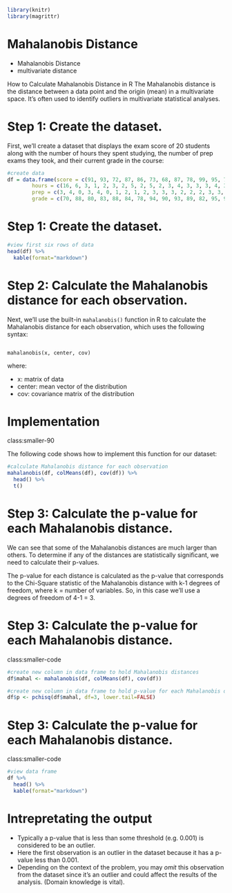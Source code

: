 ```r
library(knitr)
library(magrittr)
```

Mahalanobis Distance
===============================



* Mahalanobis Distance 
* multivariate distance

How to Calculate Mahalanobis Distance in R
The Mahalanobis distance is the distance between a data point and the origin (mean) in a multivariate space. 
It's often used to identify outliers in multivariate statistical analyses.


Step 1: Create the dataset.
===================================
First, we'll create a dataset that displays the exam score of 20 students along with the number of hours they spent studying, the number of prep exams they took, and their current grade in the course:


```r
#create data
df = data.frame(score = c(91, 93, 72, 87, 86, 73, 68, 87, 78, 99, 95, 76, 84, 96, 76, 80, 83, 84, 73, 74),
        hours = c(16, 6, 3, 1, 2, 3, 2, 5, 2, 5, 2, 3, 4, 3, 3, 3, 4, 3, 4, 4),
        prep = c(3, 4, 0, 3, 4, 0, 1, 2, 1, 2, 3, 3, 3, 2, 2, 2, 3, 3, 2, 2),
        grade = c(70, 88, 80, 83, 88, 84, 78, 94, 90, 93, 89, 82, 95, 94, 81, 93, 93, 90, 89, 89))
```

Step 1: Create the dataset.
===================================

```r
#view first six rows of data
head(df) %>%
  kable(format="markdown")
```


Step 2: Calculate the Mahalanobis distance for each observation.
========================================
Next, we'll use the built-in ``mahalanobis()`` function in R to calculate the Mahalanobis distance for each observation, which uses the following syntax:

<pre><code>
mahalanobis(x, center, cov)
</code></pre>

where:

* x: matrix of data
* center: mean vector of the distribution
* cov: covariance matrix of the distribution

Implementation
===========================
class:smaller-90

The following code shows how to implement this function for our dataset:

```r
#calculate Mahalanobis distance for each observation
mahalanobis(df, colMeans(df), cov(df)) %>% 
  head() %>%
  t()

```

Step 3: Calculate the p-value for each Mahalanobis distance.
=================================
We can see that some of the Mahalanobis distances are much larger than others. To determine if any of the distances are statistically significant, we need to calculate their p-values.

The p-value for each distance is calculated as the p-value that corresponds to the Chi-Square statistic of the Mahalanobis distance with k-1 degrees of freedom, where k = number of variables. So, in this case we'll use a degrees of freedom of 4-1 = 3.

Step 3: Calculate the p-value for each Mahalanobis distance.
=================================
class:smaller-code
```r
#create new column in data frame to hold Mahalanobis distances
df$mahal <- mahalanobis(df, colMeans(df), cov(df))

#create new column in data frame to hold p-value for each Mahalanobis distance
df$p <- pchisq(df$mahal, df=3, lower.tail=FALSE)
```

Step 3: Calculate the p-value for each Mahalanobis distance.
=================================
class:smaller-code
```r
#view data frame
df %>%
  head() %>%
  kable(format="markdown")
```

Intrepretating the output
=====================================
* Typically a p-value that is less than some threshold (e.g. 0.001) is considered to be an outlier. 
* Here the first observation is an outlier in the dataset because it has a p-value less than 0.001.
* Depending on the context of the problem, you may *omit* this observation from the dataset since it's an outlier and could affect the results of the analysis. (Domain knowledge is vital).